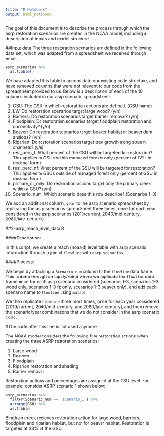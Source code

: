 ```yaml
---
title: "R Notebook"
output: html_notebook
---
```


The goal of this document is to describe the process through which the asrp restoration scenarios are created in the NOAA model, including a description of inputs and model structure.  

##Input data
The three restoration scenarios are defined in the following data set, which was adapted from a spreadsheet we received through email:
```r
asrp_scenarios %>% 
  as.tibble()
```
We have adapted this table to accomodate our existing code structure, and have removed columns that were not relevant to our code from the spreadsheet provided to us.  Below is a description of each of the 10 columns included in our asrp scenario spreadsheet: 

1. GSU: The GSU in which restoratrion actions are defined. (GSU name)
2. LW: Do restoration scenarios target large wood?  (y/n)
3. Barriers: Do restoration scenarios target barrier removal? (y/n)
4. Floodplain: Do restoration scenarios target floodplain restoration and connectivity? (y/n)
5. Beaver: Do restoration scenarios target beaver habitat or beaver dam analogs? (y/n)
6. Riparian:  Do restoration scenarios target tree growth along stream channels? (y/n)
7. rest_perc_f: What percent of the GSU will be targeted for restoration? This applies to GSUs within managed forests only (percent of GSU in decimal form)
8. rest_perc_nf: What percent of the GSU will be targeted for restoration? This applies to GSUs outside of managed forest only (percent of GSU in decimal form) 
9. primary_cr_only: Do restoration actions target only the primary creek within a GSU? (y/n)
10. Scenario_num: Which scenario does this row describe? (Scenarios 1-3)

We add an additional column, `year` to the asrp scenario spreadsheet by replicating the asrp scenarios spreadsheet three times, once for each year considered in the asrp scenarios (2019/current, 2040/mid-century, 2080/late-century)

##2-asrp_reach_level_data.R

####Description:

In this script, we create a reach (noaaid) level table with asrp scenario information through a join of `flowline` with `asrp_scenarios`.

####Process: 

We begin by attaching a `Scenario_num` column to the `flowline` data frame.  This is done through an lapply/rbind where we replicate the `flowline` data frame once for each asrp scenario considered (scenarios 1-3, scenarios 1-3 wood only, scenarios 1-3 fp only, scenarios 1-3 beaver only), and add each scenario name to `flowline` using `mutate`.  

We then replicate `flowline` three more times, once for each year considered (2019/current, 2040/mid-century, and 2080/late-century), and then remove the scenario/year combinations that we do not consider in the asrp scenario code.







#The code after this line is not used anymore












The NOAA model considers the following five restoration actions when creating the three ASRP restoration scenarios:

1. Large wood
2. Beavers
3. Floodplain
4. Riparian restoration and shading
5. Barrier removal

Restoration actions and percentages are assigned at the GSU level.  For example, consider ASRP scenario 1 shown below:

```r
asrp_scenarios %>% 
  filter(Scenario_num == 'scenario_1') %>%
  arrange(GSU) %>%
  as.tibble
```
Bingham creek recieves restoration action for large wood, barriers, floodplain and riparian habitat, but not for beaver habitat.  Restoration is targeted at 33% of the GSU.  

